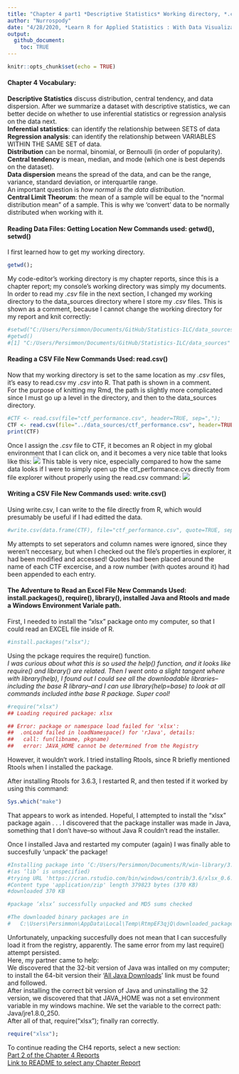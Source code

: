 ```yaml
---
title: "Chapter 4 part1 *Descriptive Statistics* Working directory, *.csv*, vocabulary"
author: "Nurrospody"
date: "4/28/2020, *Learn R for Applied Statistics : With Data Visualizations, Regressions, and Statistics*"
output:
  github_document:
    toc: TRUE
---
```


```r
knitr::opts_chunk$set(echo = TRUE)
```

#### Chapter 4 Vocabulary:
**Descriptive Statistics** discuss distribution, central tendency, and data dispersion.  After we summarize a dataset with descriptive statistics, we can better decide on whether to use inferential statistics or regression analysis on the data next.  
**Inferential statistics**: can identify the relationship between SETS of data  
**Regression analysis**: can identify the relationship between VARIABLES WITHIN THE SAME SET of data.  
**Distribution** can be normal, binomial, or Bernoulli (in order of popularity).  
**Central tendency** is mean, median, and mode (which one is best depends on the dataset).  
**Data dispersion** means the spread of the data, and can be the range, variance, standard deviation, or interquartile range.  
An important question is *how normal is the data distribution*.  
**Central Limit Theorum**: the mean of a sample will be equal to the "normal distribution mean" of a sample.  This is why we 'convert' data to be normally distributed when working with it.  

#### Reading Data Files: Getting Location **New Commands used: getwd(), setwd()** 
I first learned how to get my working directory.  
```r
getwd();
```
My code-editor's working directory is my chapter reports, since this is a chapter report; my console's working directory was simply my documents.  
In order to read my *.csv* file in the next section, I changed my working directory to the data_sources directory where I store my *.csv* files.  This is shown as a comment, because I cannot change the working directory for my report and knit correctly:
```r
#setwd("C:/Users/Persimmon/Documents/GitHub/Statistics-ILC/data_sources"); 
#getwd()
#[1] "C:/Users/Persimmon/Documents/GitHub/Statistics-ILC/data_sources"
```

#### Reading a CSV File **New Commands Used: read.csv()**  
Now that my working directory is set to the same location as my *.csv* files, it's easy to read.csv my *.csv* into R.  That path is shown in a comment.  
For the purpose of knitting my Rmd, the path is slightly more complicated since I must go up a level in the directory, and then to the data_sources directory.
```r
#CTF <- read.csv(file="ctf_performance.csv", header=TRUE, sep=",");
CTF <- read.csv(file="../data_sources/ctf_performance.csv", header=TRUE, sep=",");
print(CTF)
```
Once I assign the *.csv* file to CTF, it becomes an R object in my global environment that I can click on, and it becomes a very nice table that looks like this:
![](../data_sources/ctf1.png)
This table is very nice, especially compared to how the same data looks if I were to simply open up the ctf_performance.cvs directly from file explorer without properly using the read.csv command:
![](../data_sources/ctf2.png)

#### Writing a CSV File **New Commands used: write.csv()**
Using write.csv, I can write to the file directly from R, which would presumably be useful if I had editted the data.
```r
#write.csv(data.frame(CTF), file="ctf_performance.csv", quote=TRUE, sep=",", row.names=TRUE, col.names=TRUE);
```
My attempts to set seperators and column names were ignored, since they weren't neccesary, but when I checked out the file's properties in explorer, it had been modified and accessed!  Quotes had been placed around the name of each CTF excercise, and a row number (with quotes around it) had been appended to each entry.

#### The Adventure to Read an Excel File **New Commands Used: install.packages(), require(), library(),** installed Java and Rtools and made a Windows Environment Variale path.

First, I needed to install the "xlsx" package onto my computer, so that I could read an EXCEL file inside of R.  
```r
#install.packages("xlsx");
```

Using the pckage requires the require() function.  
*I was curious about what this is so used the help() function, and it looks like require() and library() are related.  Then I went onto a slight tangent where with library(help), I found out I could see all the downloadable libraries--including the base R library--and I can use library(help=base) to look at all commands included inthe base R package.  Super cool!*
```r
#require("xlsx")
## Loading required package: xlsx

## Error: package or namespace load failed for 'xlsx':
##  .onLoad failed in loadNamespace() for 'rJava', details:
##   call: fun(libname, pkgname)
##   error: JAVA_HOME cannot be determined from the Registry
```
However, it wouldn't work.  I tried installing Rtools, since R briefly mentioned Rtools when I installed the package.

After installing Rtools for 3.6.3, I restarted R, and then tested if it worked by using this command:
```r
Sys.which("make")
```
That appears to work as intended.  Hopeful, I attempted to install the "xlsx" package again . . . I discovered that the package installer was made in Java, something that I don't have--so without Java R couldn't read the installer.

Once I installed Java and restarted my computer (again) I was finally able to succesfully 'unpack' the package!
```r
#Installing package into ‘C:/Users/Persimmon/Documents/R/win-library/3.6’
#(as ‘lib’ is unspecified)
#trying URL 'https://cran.rstudio.com/bin/windows/contrib/3.6/xlsx_0.6.3.zip'
#Content type 'application/zip' length 379823 bytes (370 KB)
#downloaded 370 KB

#package ‘xlsx’ successfully unpacked and MD5 sums checked

#The downloaded binary packages are in
#	C:\Users\Persimmon\AppData\Local\Temp\RtmpEF3qjQ\downloaded_packages
```
Unfortunately, unpacking succesfully does not mean that I can succesfully load it from the registry, apparently.  The same error from my last require() attempt persisted.  
Here, my partner came to help:  
We discovered that the 32-bit version of Java was intalled on my computer; to install the 64-bit version their '[All Java Downloads](https://www.java.com/en/download/manual.jsp)' link must be found and followed.  
After installing the correct bit version of Java and  uninstalling the 32 version, we discovered that that JAVA_HOME was not a set environment variable in my windows machine. We set the variable to the correct path: Java/jre1.8.0_250.  
After all of that, require("xlsx"); finally ran correctly.
```r
require("xlsx");
```
To continue reading the CH4 reports, select a new section:  
[Part 2 of the Chapter 4 Reports](https://github.com/Nurrospody/SOURCE-Statistics-ILC/blob/master/Chapter%20Reports/CH4-part2.md)  
[Link to README to select any Chapter Report](https://github.com/Nurrospody/SOURCE-Statistics-ILC/blob/master/README.md)
